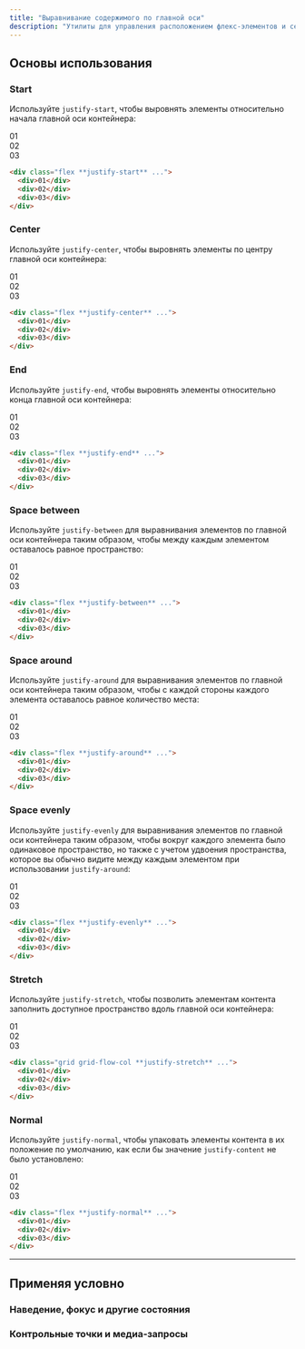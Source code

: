 ```yaml
---
title: "Выравнивание содержимого по главной оси"
description: "Утилиты для управления расположением флекс-элементов и сетки вдоль главной оси контейнера."
---
```




## Основы использования

### Start

Используйте `justify-start`, чтобы выровнять элементы относительно начала главной оси контейнера:

<Example>
  <div class="flex justify-start space-x-4 font-mono text-white text-sm font-bold leading-6 bg-stripes-fuchsia rounded-lg">
    <div class="w-14 h-14 rounded-lg flex items-center justify-center bg-fuchsia-500 shadow-lg">01</div>
    <div class="w-14 h-14 rounded-lg flex items-center justify-center bg-fuchsia-500 shadow-lg">02</div>
    <div class="w-14 h-14 rounded-lg flex items-center justify-center bg-fuchsia-500 shadow-lg">03</div>
  </div>
</Example>

```html
<div class="flex **justify-start** ...">
  <div>01</div>
  <div>02</div>
  <div>03</div>
</div>
```

### Center

Используйте `justify-center`, чтобы выровнять элементы по центру главной оси контейнера:

<Example>
  <div class="flex justify-center space-x-4 font-mono text-white text-sm font-bold leading-6 bg-stripes-blue rounded-lg">
    <div class="w-14 h-14 rounded-lg flex items-center justify-center bg-blue-500 shadow-lg">01</div>
    <div class="w-14 h-14 rounded-lg flex items-center justify-center bg-blue-500 shadow-lg">02</div>
    <div class="w-14 h-14 rounded-lg flex items-center justify-center bg-blue-500 shadow-lg">03</div>
  </div>
</Example>

```html
<div class="flex **justify-center** ...">
  <div>01</div>
  <div>02</div>
  <div>03</div>
</div>
```

### End

Используйте `justify-end`, чтобы выровнять элементы относительно конца главной оси контейнера:

<Example>
  <div class="flex justify-end space-x-4 font-mono text-white text-sm font-bold leading-6 bg-stripes-cyan rounded-lg">
    <div class="w-14 h-14 rounded-lg flex items-center justify-center bg-cyan-500 shadow-lg">01</div>
    <div class="w-14 h-14 rounded-lg flex items-center justify-center bg-cyan-500 shadow-lg">02</div>
    <div class="w-14 h-14 rounded-lg flex items-center justify-center bg-cyan-500 shadow-lg">03</div>
  </div>
</Example>

```html
<div class="flex **justify-end** ...">
  <div>01</div>
  <div>02</div>
  <div>03</div>
</div>
```

### Space between

Используйте `justify-between` для выравнивания элементов по главной оси контейнера таким образом, чтобы между каждым элементом оставалось равное пространство:

<Example>
  <div class="flex justify-between space-x-4 font-mono text-white text-sm font-bold leading-6 bg-stripes-pink rounded-lg">
    <div class="w-14 h-14 rounded-lg flex items-center justify-center bg-pink-500 shadow-lg">01</div>
    <div class="w-14 h-14 rounded-lg flex items-center justify-center bg-pink-500 shadow-lg">02</div>
    <div class="w-14 h-14 rounded-lg flex items-center justify-center bg-pink-500 shadow-lg">03</div>
  </div>
</Example>

```html
<div class="flex **justify-between** ...">
  <div>01</div>
  <div>02</div>
  <div>03</div>
</div>
```

### Space around

Используйте `justify-around` для выравнивания элементов по главной оси контейнера таким образом, чтобы с каждой стороны каждого элемента оставалось равное количество места:

<Example>
  <div class="flex justify-around space-x-4 font-mono text-white text-sm font-bold leading-6 bg-stripes-purple rounded-lg">
    <div class="w-14 h-14 rounded-lg flex items-center justify-center bg-purple-500 shadow-lg">01</div>
    <div class="w-14 h-14 rounded-lg flex items-center justify-center bg-purple-500 shadow-lg">02</div>
    <div class="w-14 h-14 rounded-lg flex items-center justify-center bg-purple-500 shadow-lg">03</div>
  </div>
</Example>

```html
<div class="flex **justify-around** ...">
  <div>01</div>
  <div>02</div>
  <div>03</div>
</div>
```

### Space evenly

Используйте `justify-evenly` для выравнивания элементов по главной оси контейнера таким образом, чтобы вокруг каждого элемента было одинаковое пространство, но также с учетом удвоения пространства, которое вы обычно видите между каждым элементом при использовании `justify-around`:

<Example>
  <div class="flex justify-evenly space-x-4 font-mono text-white text-sm font-bold leading-6 bg-stripes-indigo rounded-lg">
    <div class="w-14 h-14 rounded-lg flex items-center justify-center bg-indigo-500 shadow-lg">01</div>
    <div class="w-14 h-14 rounded-lg flex items-center justify-center bg-indigo-500 shadow-lg">02</div>
    <div class="w-14 h-14 rounded-lg flex items-center justify-center bg-indigo-500 shadow-lg">03</div>
  </div>
</Example>

```html
<div class="flex **justify-evenly** ...">
  <div>01</div>
  <div>02</div>
  <div>03</div>
</div>
```

### Stretch

Используйте `justify-stretch`, чтобы позволить элементам контента заполнить доступное пространство вдоль главной оси контейнера:

<Example>
  <div class="grid grid-flow-col justify-stretch gap-4 font-mono text-white text-sm font-bold leading-6 bg-stripes-fuchsia rounded-lg">
    <div class="h-14 rounded-lg flex items-center justify-center bg-fuchsia-500 shadow-lg">01</div>
    <div class="h-14 rounded-lg flex items-center justify-center bg-fuchsia-500 shadow-lg">02</div>
    <div class="h-14 rounded-lg flex items-center justify-center bg-fuchsia-500 shadow-lg">03</div>
  </div>
</Example>

```html
<div class="grid grid-flow-col **justify-stretch** ...">
  <div>01</div>
  <div>02</div>
  <div>03</div>
</div>
```


### Normal

Используйте `justify-normal`, чтобы упаковать элементы контента в их положение по умолчанию, как если бы значение `justify-content` не было установлено:

<Example>
  <div class="flex justify-normal space-x-4 font-mono text-white text-sm font-bold leading-6 bg-stripes-blue rounded-lg">
    <div class="w-14 h-14 rounded-lg flex items-center justify-center bg-blue-500 shadow-lg">01</div>
    <div class="w-14 h-14 rounded-lg flex items-center justify-center bg-blue-500 shadow-lg">02</div>
    <div class="w-14 h-14 rounded-lg flex items-center justify-center bg-blue-500 shadow-lg">03</div>
  </div>
</Example>

```html
<div class="flex **justify-normal** ...">
  <div>01</div>
  <div>02</div>
  <div>03</div>
</div>
```

---

## <Heading ignore>Применяя условно</Heading>

### <Heading ignore>Наведение, фокус и другие состояния</Heading>

<HoverFocusAndOtherStates defaultClass="flex justify-start" featuredClass="justify-between" />

### <Heading ignore>Контрольные точки и медиа-запросы</Heading>

<BreakpointsAndMediaQueries defaultClass="flex justify-start" featuredClass="justify-between" />
